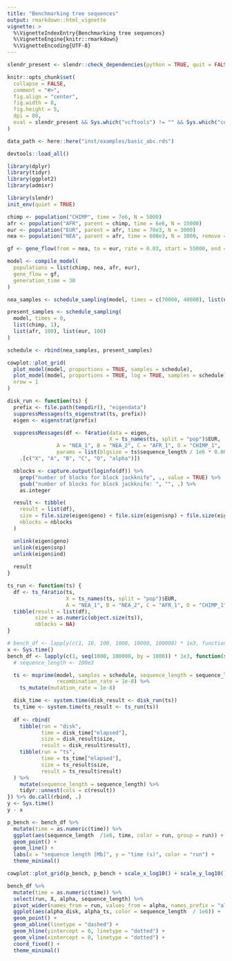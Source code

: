 ```yaml
---
title: "Benchmarking tree sequences"
output: rmarkdown::html_vignette
vignette: >
  %\VignetteIndexEntry{Benchmarking tree sequences}
  %\VignetteEngine{knitr::rmarkdown}
  %\VignetteEncoding{UTF-8}
---
```


```r
slendr_present <- slendr::check_dependencies(python = TRUE, quit = FALSE)

knitr::opts_chunk$set(
  collapse = FALSE,
  comment = "#>",
  fig.align = "center",
  fig.width = 8,
  fig.height = 5,
  dpi = 80,
  eval = slendr_present && Sys.which("vcftools") != "" && Sys.which("convertf") != ""
)

data_path <- here::here("inst/examples/basic_abc.rds")

devtools::load_all()
```

```r
library(dplyr)
library(tidyr)
library(ggplot2)
library(admixr)

library(slendr)
init_env(quiet = TRUE)

chimp <- population("CHIMP", time = 7e6, N = 5000)
afr <- population("AFR", parent = chimp, time = 6e6, N = 15000)
eur <- population("EUR", parent = afr, time = 70e3, N = 3000)
nea <- population("NEA", parent = afr, time = 600e3, N = 1000, remove = 40e3)

gf <- gene_flow(from = nea, to = eur, rate = 0.03, start = 55000, end = 50000)

model <- compile_model(
  populations = list(chimp, nea, afr, eur),
  gene_flow = gf,
  generation_time = 30
)

nea_samples <- schedule_sampling(model, times = c(70000, 40000), list(nea, 1))

present_samples <- schedule_sampling(
  model, times = 0,
  list(chimp, 1),
  list(afr, 100), list(eur, 100)
)

schedule <- rbind(nea_samples, present_samples)

cowplot::plot_grid(
  plot_model(model, proportions = TRUE, samples = schedule),
  plot_model(model, proportions = TRUE, log = TRUE, samples = schedule),
  nrow = 1
)
```

```r
disk_run <- function(ts) {
  prefix <- file.path(tempdir(), "eigendata")
  suppressMessages(ts_eigenstrat(ts, prefix))
  eigen <- eigenstrat(prefix)

  suppressMessages(df <- f4ratio(data = eigen,
                                 X = ts_names(ts, split = "pop")$EUR,
                A = "NEA_1", B = "NEA_2", C = "AFR_1", O = "CHIMP_1", 
                params = list(blgsize = ts$sequence_length / 1e6 * 0.0025)) %>%
    .[c("X", "A", "B", "C", "O", "alpha")])

  nblocks <- capture.output(loginfo(df)) %>%
    grep("number of blocks for block jackknife", ., value = TRUE) %>%
    gsub("number of blocks for block jackknife: ", "", .) %>%
    as.integer

  result <- tibble(
    result = list(df),
    size = file.size(eigen$geno) + file.size(eigen$snp) + file.size(eigen$ind),
    nblocks = nblocks
  )

  unlink(eigen$geno)
  unlink(eigen$snp)
  unlink(eigen$ind)
  
  result
}

ts_run <- function(ts) {
  df <- ts_f4ratio(ts,
                   X = ts_names(ts, split = "pop")$EUR,
                   A = "NEA_1", B = "NEA_2", C = "AFR_1", O = "CHIMP_1")
  tibble(result = list(df),
         size = as.numeric(object.size(ts)),
         nblocks = NA)
}
```

```r
# bench_df <- lapply(c(1, 10, 100, 1000, 10000, 100000) * 1e3, function(sequence_length) {
x <- Sys.time()
bench_df <- lapply(c(1, seq(1000, 100000, by = 1000)) * 1e3, function(sequence_length) {
  # sequence_length <- 100e3

  ts <- msprime(model, samples = schedule, sequence_length = sequence_length,
                recombination_rate = 1e-8) %>%
    ts_mutate(mutation_rate = 1e-8)

  disk_time <- system.time(disk_result <- disk_run(ts))
  ts_time <- system.time(ts_result <- ts_run(ts))
  
  df <- rbind(
    tibble(run = "disk",
           time = disk_time["elapsed"],
           size = disk_result$size,
           result = disk_result$result),
    tibble(run = "ts",
           time = ts_time["elapsed"],
           size = ts_result$size,
           result = ts_result$result)
  ) %>%
    mutate(sequence_length = sequence_length) %>%
    tidyr::unnest(cols = c(result))
}) %>% do.call(rbind, .)
y <- Sys.time()
y - x
```

```r
p_bench <- bench_df %>%
  mutate(time = as.numeric(time)) %>%
  ggplot(aes(sequence_length  /1e6, time, color = run, group = run)) +
  geom_point() +
  geom_line() +
  labs(x = "sequence length [Mb]", y = "time (s)", color = "run") +
  theme_minimal()

cowplot::plot_grid(p_bench, p_bench + scale_x_log10() + scale_y_log10())
```


```r
bench_df %>%
  mutate(time = as.numeric(time)) %>%
  select(run, X, alpha, sequence_length) %>%
  pivot_wider(names_from = run, values_from = alpha, names_prefix = "alpha_") %>%
  ggplot(aes(alpha_disk, alpha_ts, color = sequence_length  / 1e6)) +
  geom_point() +
  geom_abline(linetype = "dashed") +
  geom_hline(yintercept = 0, linetype = "dotted") +
  geom_vline(xintercept = 0, linetype = "dotted") +
  coord_fixed() +
  theme_minimal()
```
